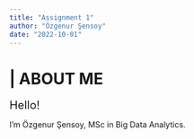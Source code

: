 ```yaml
---
title: "Assignment 1"
author: "Özgenur Şensoy"
date: "2022-10-01"
---
```


# \| ABOUT ME

[Hello!]{style="font-size: 20px;"}

I'm Özgenur Şensoy, MSc in Big Data Analytics. 
